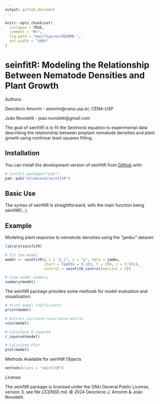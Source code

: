 ```yaml
---
output: github_document
---
```


<!-- README.md is generated from README.Rmd. Please edit that file -->

```r
knitr::opts_chunk$set(
  collapse = TRUE,
  comment = "#>",
  fig.path = "man/figures/README-",
  out.width = "100%"
)
```

# seinfitR:  Modeling the Relationship Between Nematode Densities and Plant Growth

Authors:

Deoclecio Amorim - amorim@cena.usp.br, CENA-USP

João Novoletti - joao.novoletti@gmail.com

The goal of seinfitR is to fit the Seinhorst equation to experimental data describing the relationship between preplant nematode densities and plant growth using nonlinear least squares fitting.


## Installation

You can install the development version of seinfitR from [GitHub](https://github.com/dslabcena/seinfitR) with:

``` r
# install.packages("pak")
pak::pak("dslabcena/seinfitR")
```

## Basic Use

The syntax of seinfitR is straightforward, with the main function being seinfitR(...).

## Example

Modeling plant response to nematode densities using the "jambu" dataset:

```r
library(seinfitR)

# Fit the model
model <- seinfitR(p_i = "p_i", y = "y", data = jambu,
                  start = list(m = 0.103, t = 250, z = 0.991),
                  control = seinfitR_control(maxiter = 5))

# View model summary
summary(model)
```

The seinfitR package provides some methods for model evaluation and visualization:

```r
# Print model coefficients
print(model)

# Extract variance-covariance matrix
vcov(model)

# Calculate R-squared
r_squared(model)

# Calculate Plot
plot(model)
```

Methods Available for seinfitR Objects
```r
methods(class = "seinfitR")
```
License

The seinfitR package is licensed under the GNU General Public License, version 3, see file LICENSE.md. © 2024 Deoclecio J. Amorim & João Novoletti.
